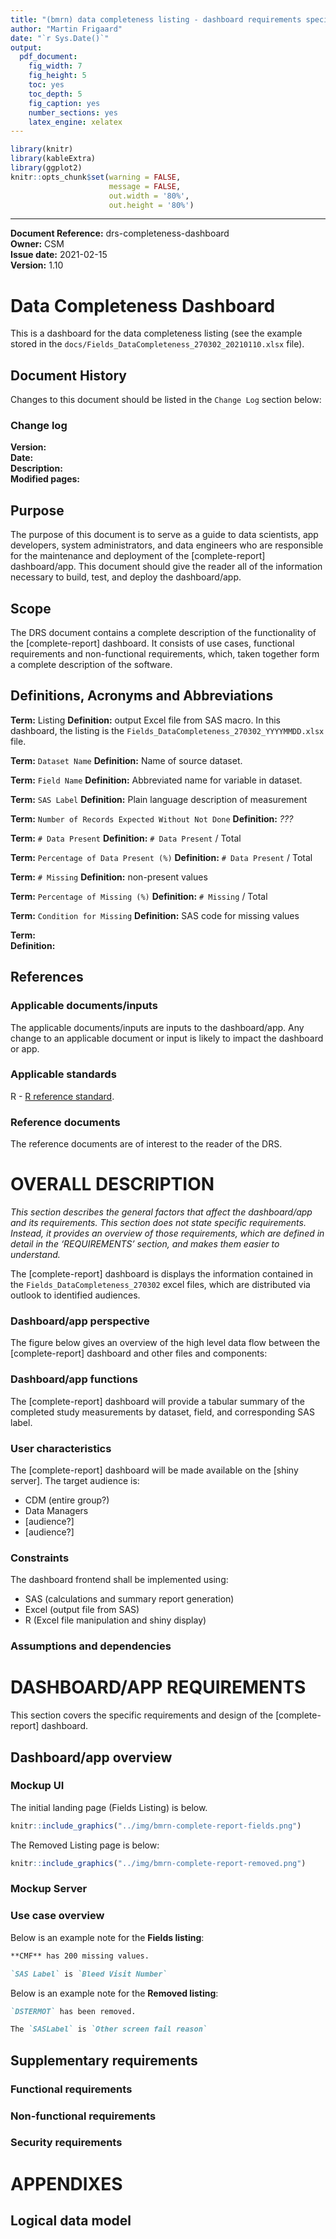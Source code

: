 ```yaml
---
title: "(bmrn) data completeness listing - dashboard requirements specifications (DRS)"
author: "Martin Frigaard"
date: "`r Sys.Date()`"
output: 
  pdf_document: 
    fig_width: 7
    fig_height: 5
    toc: yes
    toc_depth: 5
    fig_caption: yes
    number_sections: yes
    latex_engine: xelatex
---
```


```r
library(knitr)
library(kableExtra)
library(ggplot2)
knitr::opts_chunk$set(warning = FALSE,  
                      message = FALSE,
                      out.width = '80%',
                      out.height = '80%')
```


***

**Document Reference:** drs-completeness-dashboard   
**Owner:** CSM   
**Issue date:** 2021-02-15   
**Version:** 1.10  

# Data Completeness Dashboard

This is a dashboard for the data completeness listing (see the example stored in the `docs/Fields_DataCompleteness_270302_20210110.xlsx` file). 

## Document History

Changes to this document should be listed in the `Change Log` section below:

### Change log 

**Version:**  
**Date:**   
**Description:**   
**Modified pages:**  

## Purpose

The purpose of this document is to serve as a guide to data scientists, app developers, system administrators, and data engineers who are responsible for the maintenance and deployment of the [complete-report] dashboard/app. This document should give the reader all of the information necessary to build, test, and deploy the dashboard/app.

## Scope

The DRS document contains a complete description of the functionality of the [complete-report] dashboard. It consists of use cases, functional requirements and non-functional requirements, which, taken together form a complete description of the software.

## Definitions, Acronyms and Abbreviations

**Term:** Listing
**Definition:** output Excel file from SAS macro. In this dashboard, the listing is the `Fields_DataCompleteness_270302_YYYYMMDD.xlsx` file.

**Term:** `Dataset Name`
**Definition:** Name of source dataset. 

**Term:** `Field Name`
**Definition:** Abbreviated name for variable in dataset. 

**Term:** `SAS Label`
**Definition:** Plain language description of measurement  

**Term:** `Number of Records Expected Without Not Done`
**Definition:** *???*

**Term:** `# Data Present`
**Definition:** `# Data Present` / Total

**Term:** `Percentage of Data Present (%)`
**Definition:** `# Data Present` / Total

**Term:** `# Missing`
**Definition:** non-present values 

**Term:** `Percentage of Missing (%)`
**Definition:** `# Missing` / Total

**Term:** `Condition for Missing`
**Definition:** SAS code for missing values  


  

**Term:**   
**Definition:**   

## References

### Applicable documents/inputs

The applicable documents/inputs are inputs to the dashboard/app. Any change to an applicable document or input is likely to impact the dashboard or app.

### Applicable standards

R - [R reference standard](https://cran.r-project.org/manuals.html).  

### Reference documents

The reference documents are of interest to the reader of the DRS.

\clearpage 

# OVERALL DESCRIPTION

*This section describes the general factors that affect the dashboard/app and its requirements. This section does not state specific requirements. Instead, it provides an overview of those requirements, which are defined in detail in the 'REQUIREMENTS' section, and makes them easier to understand.*

The [complete-report] dashboard is displays the information contained in the `Fields_DataCompleteness_270302` excel files, which are distributed via outlook to identified audiences. 

### Dashboard/app perspective

The figure below gives an overview of the high level data flow between the [complete-report] dashboard and other files and components:

### Dashboard/app functions  

The [complete-report] dashboard will provide a tabular summary of the completed study measurements by dataset, field, and corresponding SAS label.

### User characteristics  

The [complete-report] dashboard will be made available on the [shiny server]. The target audience is:

- CDM (entire group?)
- Data Managers 
- [audience?]
- [audience?]

### Constraints

The dashboard frontend shall be implemented using:

- SAS (calculations and summary report generation)  
- Excel (output file from SAS)  
- R (Excel file manipulation and shiny display)  

### Assumptions and dependencies



\clearpage 

# DASHBOARD/APP REQUIREMENTS

This section covers the specific requirements and design of the [complete-report] dashboard. 

## Dashboard/app overview

### Mockup UI 

The initial landing page (Fields Listing) is below. 

```r
knitr::include_graphics("../img/bmrn-complete-report-fields.png")
```

The Removed Listing page is below:

```r
knitr::include_graphics("../img/bmrn-complete-report-removed.png")
```


### Mockup Server 

### Use case overview

Below is an example note for the **Fields listing**:

```MD
**CMF** has 200 missing values. 

`SAS Label` is `Bleed Visit Number`
```

Below is an example note for the **Removed listing**:

```MD
`DSTERMOT` has been removed. 

The `SASLabel` is `Other screen fail reason`
```

## Supplementary requirements

### Functional requirements

### Non-functional requirements

### Security requirements

\clearpage 

# APPENDIXES

## Logical data model

